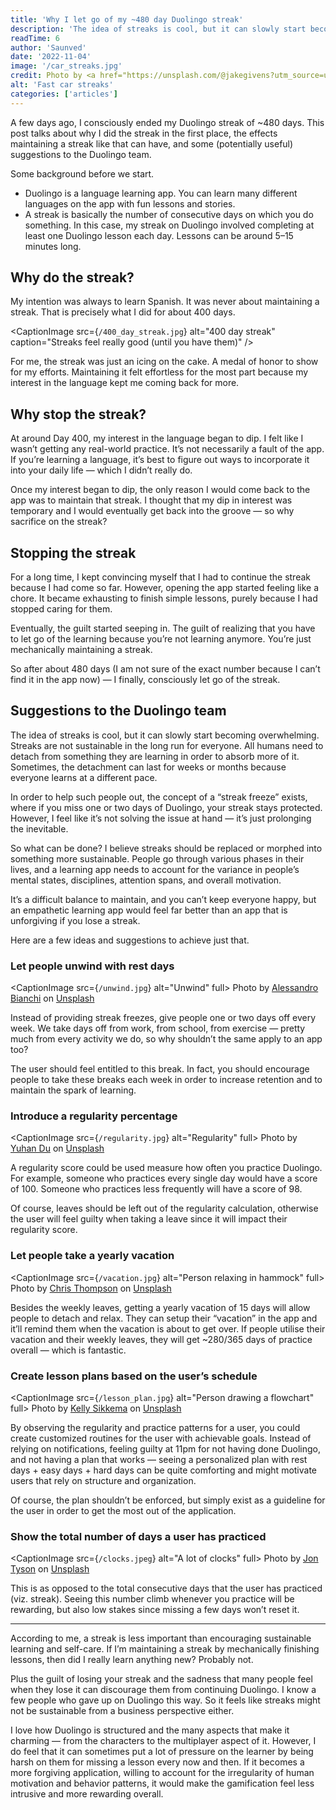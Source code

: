 ```yaml
---
title: 'Why I let go of my ~480 day Duolingo streak'
description: 'The idea of streaks is cool, but it can slowly start becoming overwhelming. Streaks are not sustainable in the long run for everyone.'
readTime: 6
author: 'Saunved'
date: '2022-11-04'
image: '/car_streaks.jpg'
credit: Photo by <a href="https://unsplash.com/@jakegivens?utm_source=unsplash&utm_medium=referral&utm_content=creditCopyText">Jake Givens</a> on <a href="https://unsplash.com/photos/iR8m2RRo-z4?utm_source=unsplash&utm_medium=referral&utm_content=creditCopyText">Unsplash</a>
alt: 'Fast car streaks'
categories: ['articles']
---
```



A few days ago, I consciously ended my Duolingo streak of ~480 days. This post talks about why I did the streak in the first place, the effects maintaining a streak like that can have, and some (potentially useful) suggestions to the Duolingo team.

Some background before we start.

- Duolingo is a language learning app. You can learn many different languages on the app with fun lessons and stories.  
- A streak is basically the number of consecutive days on which you do something. In this case, my streak on Duolingo involved completing at least one Duolingo lesson each day. Lessons can be around 5–15 minutes long.

## Why do the streak?
My intention was always to learn Spanish. It was never about maintaining a streak. That is precisely what I did for about 400 days.


<CaptionImage src={`/400_day_streak.jpg`} alt="400 day streak" caption="Streaks feel really good (until you have them)" />

For me, the streak was just an icing on the cake. A medal of honor to show for my efforts. Maintaining it felt effortless for the most part because my interest in the language kept me coming back for more.

## Why stop the streak?

At around Day 400, my interest in the language began to dip. I felt like I wasn’t getting any real-world practice. It’s not necessarily a fault of the app. If you’re learning a language, it’s best to figure out ways to incorporate it into your daily life — which I didn’t really do.

Once my interest began to dip, the only reason I would come back to the app was to maintain that streak. I thought that my dip in interest was temporary and I would eventually get back into the groove — so why sacrifice on the streak?

## Stopping the streak
For a long time, I kept convincing myself that I had to continue the streak because I had come so far. However, opening the app started feeling like a chore. It became exhausting to finish simple lessons, purely because I had stopped caring for them.

Eventually, the guilt started seeping in. The guilt of realizing that you have to let go of the learning because you’re not learning anymore. You’re just mechanically maintaining a streak.

So after about 480 days (I am not sure of the exact number because I can’t find it in the app now) — I finally, consciously let go of the streak.

## Suggestions to the Duolingo team
The idea of streaks is cool, but it can slowly start becoming overwhelming. Streaks are not sustainable in the long run for everyone. All humans need to detach from something they are learning in order to absorb more of it. Sometimes, the detachment can last for weeks or months because everyone learns at a different pace.

In order to help such people out, the concept of a “streak freeze” exists, where if you miss one or two days of Duolingo, your streak stays protected. However, I feel like it’s not solving the issue at hand — it’s just prolonging the inevitable.

So what can be done? I believe streaks should be replaced or morphed into something more sustainable. People go through various phases in their lives, and a learning app needs to account for the variance in people’s mental states, disciplines, attention spans, and overall motivation.

It’s a difficult balance to maintain, and you can’t keep everyone happy, but an empathetic learning app would feel far better than an app that is unforgiving if you lose a streak.

Here are a few ideas and suggestions to achieve just that.

### Let people unwind with rest days

<CaptionImage src={`/unwind.jpg`} alt="Unwind" full>
    Photo by <a href="https://unsplash.com/@ale_s_bianchi?utm_source=unsplash&utm_medium=referral&utm_content=creditCopyText">Alessandro Bianchi</a> on <a href="https://unsplash.com/photos/3kKLU4-UUbU?utm_source=unsplash&utm_medium=referral&utm_content=creditCopyText">Unsplash</a>
</CaptionImage>

Instead of providing streak freezes, give people one or two days off every week. We take days off from work, from school, from exercise — pretty much from every activity we do, so why shouldn’t the same apply to an app too?

The user should feel entitled to this break. In fact, you should encourage people to take these breaks each week in order to increase retention and to maintain the spark of learning.

### Introduce a regularity percentage

<CaptionImage src={`/regularity.jpg`} alt="Regularity" full>
    Photo by <a href="https://unsplash.com/@yuhandu?utm_source=unsplash&utm_medium=referral&utm_content=creditCopyText">Yuhan Du</a> on <a href="https://unsplash.com/photos/Y2W095FOvQw?utm_source=unsplash&utm_medium=referral&utm_content=creditCopyText">Unsplash</a>
</CaptionImage>

A regularity score could be used measure how often you practice Duolingo. For example, someone who practices every single day would have a score of 100. Someone who practices less frequently will have a score of 98.

Of course, leaves should be left out of the regularity calculation, otherwise the user will feel guilty when taking a leave since it will impact their regularity score.

### Let people take a yearly vacation

<CaptionImage src={`/vacation.jpg`} alt="Person relaxing in hammock" full>
    Photo by <a href="https://unsplash.com/@somechrisguy?utm_source=unsplash&utm_medium=referral&utm_content=creditCopyText">Chris Thompson</a> on <a href="https://unsplash.com/photos/mi7W_V4slxg?utm_source=unsplash&utm_medium=referral&utm_content=creditCopyText">Unsplash</a>
</CaptionImage>
  
Besides the weekly leaves, getting a yearly vacation of 15 days will allow people to detach and relax. They can setup their “vacation” in the app and it’ll remind them when the vacation is about to get over. If people utilise their vacation and their weekly leaves, they will get ~280/365 days of practice overall — which is fantastic.  

### Create lesson plans based on the user’s schedule

<CaptionImage src={`/lesson_plan.jpg`} alt="Person drawing a flowchart" full>
    Photo by <a href="https://unsplash.com/@kellysikkema?utm_source=unsplash&utm_medium=referral&utm_content=creditCopyText">Kelly Sikkema</a> on <a href="https://unsplash.com/photos/lFtttcsx5Vk?utm_source=unsplash&utm_medium=referral&utm_content=creditCopyText">Unsplash</a>
</CaptionImage>

By observing the regularity and practice patterns for a user, you could create customized routines for the user with achievable goals. Instead of relying on notifications, feeling guilty at 11pm for not having done Duolingo, and not having a plan that works — seeing a personalized plan with rest days + easy days + hard days can be quite comforting and might motivate users that rely on structure and organization.

Of course, the plan shouldn’t be enforced, but simply exist as a guideline for the user in order to get the most out of the application.

### Show the total number of days a user has practiced

<CaptionImage src={`/clocks.jpeg`} alt="A lot of clocks" full>
    Photo by <a href="https://unsplash.com/@jontyson?utm_source=unsplash&utm_medium=referral&utm_content=creditCopyText">Jon Tyson</a> on <a href="https://unsplash.com/s/photos/time?utm_source=unsplash&utm_medium=referral&utm_content=creditCopyText">Unsplash</a>
</CaptionImage>  

This is as opposed to the total consecutive days that the user has practiced (viz. streak). Seeing this number climb whenever you practice will be rewarding, but also low stakes since missing a few days won’t reset it.

***

According to me, a streak is less important than encouraging sustainable learning and self-care. If I’m maintaining a streak by mechanically finishing lessons, then did I really learn anything new? Probably not.

Plus the guilt of losing your streak and the sadness that many people feel when they lose it can discourage them from continuing Duolingo. I know a few people who gave up on Duolingo this way. So it feels like streaks might not be sustainable from a business perspective either.

I love how Duolingo is structured and the many aspects that make it charming — from the characters to the multiplayer aspect of it. However, I do feel that it can sometimes put a lot of pressure on the learner by being harsh on them for missing a lesson every now and then. If it becomes a more forgiving application, willing to account for the irregularity of human motivation and behavior patterns, it would make the gamification feel less intrusive and more rewarding overall.

